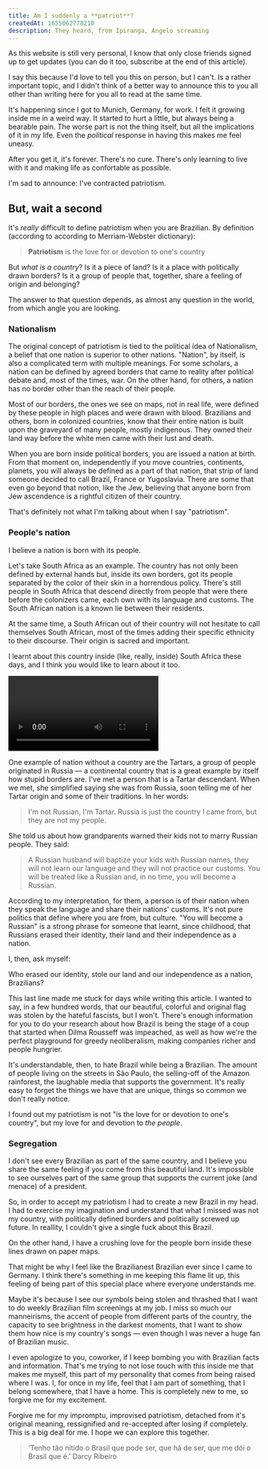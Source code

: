```yaml
---
title: Am I suddenly a **patriot**?
createdAt: 1655062778210
description: They heard, from Ipiranga, Angelo screaming
---
```


As this website is still very personal, I know that only close friends signed up to get updates (you can do it too, subscribe at the end of this article).

I say this because I'd love to tell you this on person, but I can't. Is a rather important topic, and I didn't think of a better way to announce this to you all other than writing here for you all to read at the same time.

It's happening since I got to Munich, Germany, for work. I felt it growing inside me in a weird way. It started to hurt a little, but always being a bearable pain. The worse part is not the thing itself, but all the implications of it in my life. Even the _political_ response in having this makes me feel uneasy.

After you get it, it's forever. There's no cure. There's only learning to live with it and making life as confortable as possible.

I'm sad to announce: I've contracted patriotism.

## But, wait a second

It's _really_ difficult to define patriotism when you are Brazilian. By definition (according to according to Merriam-Webster dictionary):

> **Patriotism** is the love for or devotion to one's country

But _what is a country_? Is it a piece of land? Is it a place with politically drawn borders? Is it a group of people that, together, share a feeling of origin and belonging?

The answer to that question depends, as almost any question in the world, from which angle you are looking.

### Nationalism

The original concept of patriotism is tied to the political idea of Nationalism, a belief that one nation is superior to other nations. "Nation", by itself, is also a complicated term with multiple meanings. For some scholars, a nation can be defined by agreed borders that came to reality after political debate and, most of the times, war. On the other hand, for others, a nation has no border other than the reach of their people.

Most of our borders, the ones we see on maps, not in real life, were defined by these people in high places and were drawn with blood. Brazilians and others, born in colonized countries, know that their entire nation is built upon the graveyard of many people, mostly indigenous. They owned their land way before the white men came with their lust and death.

When you are born inside political borders, you are issued a nation at birth. From that moment on, independently if you move countries, continents, planets, you will always be defined as a part of that nation, that strip of land someone decided to call Brazil, France or Yugoslavia. There are some that even go beyond that notion, like the Jew, believing that anyone born from Jew ascendence is a rightful citizen of their country.

That's definitely not what I'm talking about when I say "patriotism".

### People's nation

I believe a nation is born with its people.

Let's take South Africa as an example. The country has not only been defined by external hands but, inside its own borders, got its people separated by the color of their skin in a horrendous policy. There's still people in South Africa that descend directly from people that were there before the colonizers came, each own with its language and customs. The South African nation is a known lie between their residents.

At the same time, a South African out of their country will not hesitate to call themselves South African, most of the times adding their specific ethnicity to their discourse. Their origin is sacred and important.

<Parenthesis about="Lesotho">

I learnt about this country inside (like, really, inside) South Africa these days, and I think you would like to learn about it too.

<Video url="https://www.youtube.com/watch?v=Wx9RAi-5UuA" />

</Parenthesis>

One example of nation without a country are the Tartars, a group of people originated in Russia — a continental country that is a great example by itself how stupid borders are. I've met a person that is a Tartar descendant. When we met, she simplified saying she was from Russia, soon telling me of her Tartar origin and some of their traditions. In her words:

> I'm not Russian, I'm Tartar. Russia is just the country I came from, but they are not my people.

She told us about how grandparents warned their kids not to marry Russian people. They said:

> A Russian husband will baptize your kids with Russian names, they will not learn our language and they will not practice our customs. You will be treated like a Russian and, in no time, you will become a Russian.

According to my interpretation, for them, a person is of their nation when they speak the language and share their nations' customs. It's not pure politics that define where you are from, but culture. "You will become a Russian" is a strong phrase for someone that learnt, since childhood, that Russians erased their identity, their land and their independence as a nation.

I, then, ask myself:

Who erased our identity, stole our land and our independence as a nation, Brazilians?

This last line made me stuck for days while writing this article. I wanted to say, in a few hundred words, that our beautiful, colorful and original flag was stolen by the hateful fascists, but I won't. There's enough information for you to do your research about how Brazil is being the stage of a coup that started when Dilma Rousseff was impeached, as well as how we're the perfect playground for greedy neoliberalism, making companies richer and people hungrier.

It's understandable, then, to hate Brazil while being a Brazilian. The amount of people living on the streets in São Paulo, the selling-off of the Amazon rainforest, the laughable media that supports the government. It's really easy to forget the things we have that are unique, things so common we don't really notice.

I found out my patriotism is not "is the love for or devotion to one's country", but my love for and devotion to _the people_.

### Segregation

I don't see every Brazilian as part of the same country, and I believe you share the same feeling if you come from this beautiful land. It's impossible to see ourselves part of the same group that supports the current joke (and menace) of a president.

So, in order to accept my patriotism I had to create a new Brazil in my head. I had to exercise my imagination and understand that what I missed was not my country, with politically defined borders and politically screwed up future. In reallity, I couldn't give a single fuck about this Brazil.

On the other hand, I have a crushing love for the people born inside these lines drawn on paper maps.

That might be why I feel like the Brazilianest Brazilian ever since I came to Germany. I think there's something in me keeping this flame lit up, this feeling of being part of this special place where everyone understands me.

Maybe it's because I see our symbols being stolen and thrashed that I want to do weekly Brazilian film screenings at my job. I miss so much our manneirisms, the accent of people from different parts of the country, the capacity to see brightness in the darkest moments, that I want to show them how nice is my country's songs — even though I was never a huge fan of Brazilian music.

I even apologize to you, coworker, if I keep bombing you with Brazilian facts and information. That's me trying to not lose touch with this inside me that makes me myself, this part of my personality that comes from being raised where I was. I, for once in my life, feel that I am part of something, that I belong somewhere, that I have a home. This is completely new to me, so forgive me for my excitement.

Forgive me for my impromptu, improvised patriotism, detached from it's original meaning, ressignified and re-accepted after losing if completely. This is a big deal for me. I hope we can explore this together.

> ‘Tenho tão nítido o Brasil que pode ser, que há de ser, que me dói o Brasil que é.’ Darcy Ribeiro
